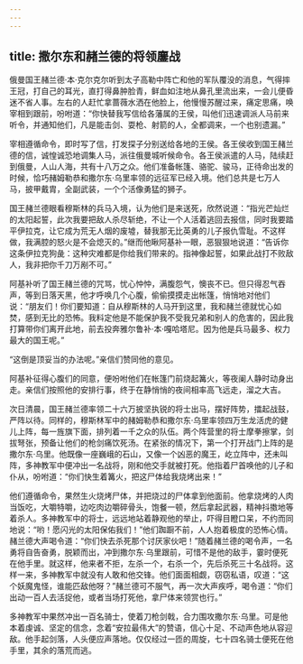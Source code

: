 ```yaml
---
---
---
```

title: 撒尔东和赭兰德的将领鏖战
---




俄曼国王赭兰德·本·克尔克尔听到太子高勒中阵亡和他的军队覆没的消息，气得摔王冠，打自己的耳光，直打得鼻肿脸青，鲜血如注地从鼻孔里流出来，一会儿便昏迷不省人事。左右的人赶忙拿蔷薇水洒在他脸上，他慢慢苏醒过来，痛定思痛，唤宰相到跟前，吩咐道：“你快替我写信给各藩属的王侯，叫他们迅速调派人马前来听令，并通知他们，凡是能击剑、耍枪、射箭的人，全都调来，一个也别遗漏。”

宰相遵循命令，即时写了信，打发探子分别送给各地的王侯。各王侯收到国王赭兰德的信，诚惶诚恐地调集人马，派往俄曼城听候命令。各王侯派遣的人马，陆续赶到俄曼，人山人海，共有十八万之众。他们准备帐篷、骆驼、骏马，正待命出发的时候，恰巧赭姆勒恭和撒尔东·乌里率领的远征军已经入境。他们总共是七万人马，披甲戴胄，全副武装，一个个活像勇猛的狮子。

国王赭兰德眼看穆斯林的兵马入境，认为他们是来送死，欣然说道：“指光芒灿烂的太阳起誓，此次我要把敌人杀尽斩绝，不让一个人活着逃回去报信，同时我要踏平伊拉克，让它成为荒无人烟的废墟，替我那无比英勇的儿子报仇雪耻。不这样做，我满腔的怒火是不会熄灭的。”继而他瞅阿基补一眼，恶狠狠地说道：“告诉你这条伊拉克狗彘：这种灾难都是你给我们带来的。指神像起誓，如果此战打不败敌人，我非把你千刀万剐不可。”

阿基补听了国王赭兰德的咒骂，忧心忡忡，满腹怨气，懊丧不已。但只得忍气吞声，等到日落天黑，他才呼唤几个心腹，偷偷摸摸走出帐篷，悄悄地对他们说：“朋友们！你们要知道：自从穆斯林的人马开到这里，我和赭兰德就忧心如焚，感到无比的恐怖。我料定他是不能保护我不受我兄弟和别人的危害的，因此我打算带你们离开此地，前去投奔雅尔鲁补·本·嘎哈塔尼。因为他是兵马最多、权力最大的国王呢。”

“这倒是顶妥当的办法呢。”亲信们赞同他的意见。

阿基补征得心腹们的同意，便吩咐他们在帐篷门前烧起篝火，等夜阑人静时动身出走。亲信们按照他的安排行事，终于在静悄悄的夜间相率高飞远走，溜之大吉。

次日清晨，国王赭兰德率领二十六万披坚执锐的将士出马，摆好阵势，擂起战鼓，严阵以待。同样的，穆斯林军中的赭姆勒恭和撒尔东·乌里率领四万生龙活虎的健儿上阵，每一旌旗下面，排列着一千之众的队伍。两个阵营里的将士摩拳擦掌，剑拔弩张，预备让他们的枪剑痛饮死汤。在紧张的情况下，第一个打开战门上阵的是撒尔东·乌里。他既像一座巍峨的石山，又像一个凶恶的魔王，屹立阵中，还未叫阵，多神教军中便冲出一名战将，刚和他交手就被打死。他指着尸首唤他的儿子和仆从，吩咐道：“你们快生着篝火，把这尸体给我烧烤出来！”

他们遵循命令，果然生火烧烤尸体，并把烧过的尸体拿到他面前。他拿烧烤的人肉当饭吃，大嚼特嚼，边吃肉边嚼碎骨头，饱餐一顿，然后拿起武器，精神抖擞地等着杀人。多神教军中的将士，远远地站着静观他的举止，吓得目瞪口呆，不约而同地说：“哟！愿闪光的太阳保佑我们！”他们踟蹰不前，人人抱着极度的恐怖心情。赭兰德大声喝令道：“你们快去杀死那个讨厌家伙吧！”随着赭兰德的喝令声，一名勇将自告奋勇，脱颖而出，冲到撒尔东·乌里跟前，可惜不是他的敌手，霎时便死在他手里。就这样，他来者不拒，左杀一个，右杀一个，先后杀死三十名战将。这样一来，多神教军中就没有人敢和他交锋。他们面面相觑，窃窃私语，叹道：“这个妖魔鬼怪，谁能匹敌他呀？”赭兰德可不服气，再一次大声疾呼，喝令道：“你们出动一百人去活捉他，或者当场打死他，拿尸体来领赏也行。”

多神教军中果然冲出一百名骑士，使着刀枪剑戟，合力围攻撒尔东·乌里。可是他本着虔诚、坚定的信念，念着“安拉最伟大”的赞语，信心十足、不动声色地从容迎敌。他手起剑落，人头便应声落地。仅仅经过一匝的周旋，七十四名骑士便死在他手里，其余的落荒而逃。